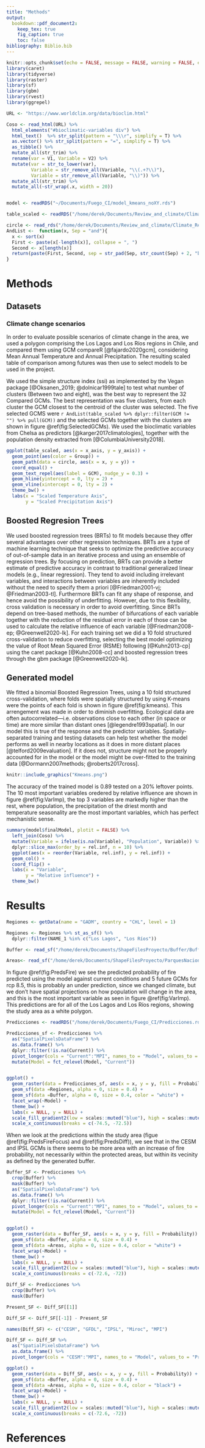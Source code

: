 ```yaml
---
title: "Methods"
output:
  bookdown::pdf_document2:
    keep_tex: true
    fig_caption: true
    toc: false
bibliography: Biblio.bib
---
```


```r
knitr::opts_chunk$set(echo = FALSE, message = FALSE, warning = FALSE, error = FALSE, tidy = "formatR", cache = FALSE)
library(caret)
library(tidyverse)
library(raster)
library(sf)
library(gbm)
library(rvest)
library(ggrepel)

URL <- "https://www.worldclim.org/data/bioclim.html"

Coso <- read_html(URL) %>% 
  html_elements("#bioclimatic-variables div") %>% 
  html_text()  %>% str_split(pattern = "\\\r", simplify = T) %>% 
  as.vector() %>% str_split(pattern = "=", simplify = T) %>% 
  as_tibble() %>% 
  mutate_all(str_trim) %>% 
  rename(var = V1, Variable = V2) %>% 
  mutate(var = str_to_lower(var), 
         Variable = str_remove_all(Variable, "\\(.+?\\)"),
         Variable = str_remove_all(Variable, "\\)")) %>% 
  mutate_all(str_trim) %>% 
  mutate_all(~str_wrap(.x, width = 20))


model <- readRDS("~/Documents/Fuego_CI/model_kmeans_noXY.rds")

table_scaled <- readRDS("/home/derek/Documents/Review_and_climate/Climate_Results/table_scaled.rds")

circle <- read_rds("/home/derek/Documents/Review_and_climate/Climate_Results/Circle.rds")
AndList <-  function(x, Sep = "and"){
  x <- sort(x)
  First <- paste(x[-length(x)], collapse = ", ")
  Second <- x[length(x)]
  return(paste(First, Second, sep = str_pad(Sep, str_count(Sep) + 2, "both")))
}

```

# Methods

## Datasets

### Climate change scenarios

In order to evaluate possible scenarios of climate change in the area, we used a polygon comprising the Los Lagos and Los Ríos regions in Chile, and compared them using GCM compareR [@fajardo2020gcm], considering Mean Annual Temperature and Annual Precipitation. The resulting scaled table of comparison among futures was then use to select models to be used in the project.

We used the simple structure index (ssi) as implemented by the Vegan package [@Oksanen_2019; @dolnicar1999tale] to test what number of clusters (Between two and eight), was the best way to represent the 32 Compared GCMs. The best representation was five clusters, from each cluster the GCM closest to the centroid of the cluster was selected. The five selected GCMS were `r AndList(table_scaled %>% dplyr::filter(GCM != "") %>% pull(GCM))` and the selected GCMs together with the clusters are shown in figure \@ref(fig:SelectedGCMs). We used the bioclimatic variables from Chelsa as predictors [@karger2017climatologies], together with the population density extracted from [@ColumbiaUniversity2018].


```r
ggplot(table_scaled, aes(x = x_axis, y = y_axis)) + 
  geom_point(aes(color = Group)) +
  geom_path(data = circle, aes(x = x, y = y)) + 
  coord_equal() +
  geom_text_repel(aes(label = GCM), nudge_y = 0.3) + 
  geom_hline(yintercept = 0, lty = 2) +
  geom_vline(xintercept = 0, lty = 2) +
  theme_bw() +
  labs(x = "Scaled Temperature Axis",
       y = "Scaled Precipitation Axis")
```

## Boosted Regresion Trees

We used boosted regression trees (BRTs) to fit models because they offer several advantages over other regression techniques. BRTs are a type of machine learning technique that seeks to optimize the predictive accuracy of out-of-sample data in an iterative process and using an ensemble of regression trees. By focusing on prediction, BRTs can provide a better estimate of predictive accuracy in contrast to traditional generalized linear models (e.g., linear regression). They tend to avoid including irrelevant variables, and interactions between variables are inherently included without the need to specify them a priori [@Friedman2001-vj; @Friedman2003-tl]. Furthermore BRTs can fit any shape of response, and hence avoid the possibility of underfitting. However, due to this flexibility, cross validation is necessary in order to avoid overfitting. Since BRTs depend on tree-based methods, the number of bifurcations of each variable together with the reduction of the residual error in each of those can be used to calculate the relative influence of each variable [@Friedman2008-ep; @Greenwell2020-lk]. 
For each training set we did a 10 fold structured cross-validation to reduce overfitting, selecting the best model optimizing the value of Root Mean Squared Error (RSME) following [@Kuhn2013-cp] using the caret package [@Kuhn2008-cc] and boosted regression trees through the gbm package [@Greenwell2020-lk].  

## Generated model

We fitted a binomial Boosted Regression Trees, using a 10 fold structured cross-validation, where folds were spatially structured by using K-means were the points of each fold is shown in figure \@ref(fig:kmeans). This arrengement was made in order to diminish overfitting. Ecological data are often autocorrelated—i.e. observations close to each other (in space or time) are more similar than distant ones [@legendre1993spatial]. In our model this is true of the response and the predictor variables. Spatially-separated training and testing datasets can help test whether the model performs as well in nearby locations as it does in more distant places [@telford2009evaluation]. If it does not, structure might not be properly accounted for in the model or the model might be over-fitted to the training data [@Dormann2007methods; @roberts2017cross].

```r
knitr::include_graphics("Kmeans.png")
```

The accuracy of the trained model is 0.89 tested on a 20% leftover points. The 10 most important variables oredered by relative influence are shown in figure \@ref(fig:VarImp), the top 3 variables are markedly higher than the rest, where population, the precipitation of the driest month and temperature seasonality are the most important variables, which has perfect mechanistic sense.

```r
summary(model$finalModel, plotit = FALSE) %>%
  left_join(Coso) %>% 
  mutate(Variable = ifelse(is.na(Variable), "Population", Variable)) %>% 
  dplyr::slice_max(order_by = rel.inf, n = 10) %>% 
  ggplot(aes(x = reorder(Variable, rel.inf), y = rel.inf)) + 
  geom_col() + 
  coord_flip() +
  labs(x = "Variable",
       y = "Relative influence") +
  theme_bw()
```

# Results

```r
Regiones <- getData(name = "GADM", country = "CHL", level = 1)

Regiones <- Regiones %>% st_as_sf() %>% 
  dplyr::filter(NAME_1 %in% c("Los Lagos", "Los Ríos"))

Buffer <- read_sf("/home/derek/Documents/ShapeFilesProyecto/Buffer/Buffer.shp")

Areas<- read_sf("/home/derek/Documents/ShapeFilesProyecto/ParquesNacionales/Parques_Nacionales.shp")
```

In figure \@ref(fig:PredsFire) we see the predicted probability of fire predicted using the model against current conditions and 5 future GCMs for rcp 8.5, this is probably an under prediction, since we changed climate, but we don't have spatial projections on how population will change in the area, and this is the most important variable as seen in figure \@ref(fig:VarImp). This predictions are for all of the Los Lagos and Los Ríos regions, showing the study area as a white polygon.


```r
Predicciones <- readRDS("/home/derek/Documents/Fuego_CI/Predicciones.rds")

Predicciones_sf <- Predicciones %>% 
  as("SpatialPixelsDataFrame") %>% 
  as.data.frame() %>% 
  dplyr::filter(!is.na(Current)) %>% 
  pivot_longer(cols = "Current":"MPI", names_to = "Model", values_to = "Probability") %>% 
  mutate(Model = fct_relevel(Model, "Current"))


ggplot() +
  geom_raster(data = Predicciones_sf, aes(x = x, y = y, fill = Probability))+
  geom_sf(data =Regiones, alpha = 0, size = 0.4) +
  geom_sf(data =Buffer, alpha = 0, size = 0.4, color = "white") +
  facet_wrap(~Model) +
  theme_bw() +
  labs(x = NULL, y = NULL) +
  scale_fill_gradient2(low = scales::muted("blue"), high = scales::muted("red"), midpoint = 0.5) +
  scale_x_continuous(breaks = c(-74.5, -72.5))
```

When we look at the predictions within the study area (figue \@ref(fig:PredsFireFocus) and \@ref(fig:PredsDiff)), we see that in the CESM and IPSL GCMs is there seems to be more area with an increase of fire probability, not necessarily within the protected areas, but within its vecinity as defined by the generated buffer.

```r
Buffer_SF <- Predicciones %>% 
  crop(Buffer) %>% 
  mask(Buffer) %>% 
  as("SpatialPixelsDataFrame") %>% 
  as.data.frame() %>% 
  dplyr::filter(!is.na(Current)) %>% 
  pivot_longer(cols = "Current":"MPI", names_to = "Model", values_to = "Probability") %>% 
  mutate(Model = fct_relevel(Model, "Current"))


ggplot() +
  geom_raster(data = Buffer_SF, aes(x = x, y = y, fill = Probability)) +
  geom_sf(data =Buffer, alpha = 0, size = 0.4) +
  geom_sf(data =Areas, alpha = 0, size = 0.4, color = "white") +
  facet_wrap(~Model) +
  theme_bw() +
  labs(x = NULL, y = NULL) +
  scale_fill_gradient2(low = scales::muted("blue"), high = scales::muted("red"), midpoint = 0.5) +
  scale_x_continuous(breaks = c(-72.6, -72))
```


```r
Diff_SF <- Predicciones %>% 
  crop(Buffer) %>% 
  mask(Buffer)

Present_SF <- Diff_SF[[1]] 

Diff_SF <- Diff_SF[[-1]] - Present_SF

names(Diff_SF) <- c("CESM", "GFDL", "IPSL", "Miroc", "MPI")

Diff_SF <- Diff_SF %>% 
  as("SpatialPixelsDataFrame") %>% 
  as.data.frame() %>% 
  pivot_longer(cols = "CESM":"MPI", names_to = "Model", values_to = "Probability")

ggplot() +
  geom_raster(data = Diff_SF, aes(x = x, y = y, fill = Probability)) +
  geom_sf(data =Buffer, alpha = 0, size = 0.4) +
  geom_sf(data =Areas, alpha = 0, size = 0.4, color = "black") +
  facet_wrap(~Model) +
  theme_bw() +
  labs(x = NULL, y = NULL) +
  scale_fill_gradient2(low = scales::muted("blue"), high = scales::muted("red"), midpoint = 0, mid = "#ffffbf") +
  scale_x_continuous(breaks = c(-72.6, -72))

```

# References
